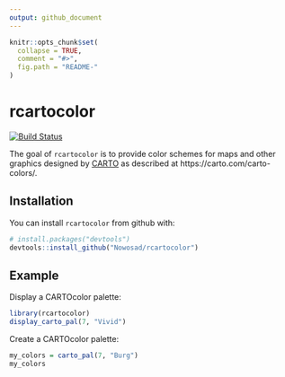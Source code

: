```yaml
---
output: github_document
---
```


<!-- README.md is generated from README.Rmd. Please edit that file -->

```r
knitr::opts_chunk$set(
  collapse = TRUE,
  comment = "#>",
  fig.path = "README-"
)
```

# rcartocolor

[![Build Status](https://travis-ci.org/Nowosad/rcartocolor.png?branch=master)](https://travis-ci.org/Nowosad/rcartocolor)

The goal of `rcartocolor` is to provide color schemes for maps and other graphics designed by [CARTO](https://carto.com/) as described at https://carto.com/carto-colors/.

## Installation

You can install `rcartocolor` from github with:

```r
# install.packages("devtools")
devtools::install_github("Nowosad/rcartocolor")
```

## Example

Display a CARTOcolor palette:

```r
library(rcartocolor)
display_carto_pal(7, "Vivid")
```

Create a CARTOcolor palette:

```r
my_colors = carto_pal(7, "Burg")
my_colors
```
